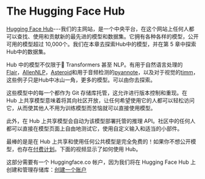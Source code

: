 # The Hugging Face Hub

<CourseFloatingBanner
    chapter={4}
    classNames="absolute z-10 right-0 top-0"
/>

[Hugging Face Hub](https://huggingface.co/)---我们的主网站，是一个中央平台，在这个网站上任何人都可以查找、使用和贡献新的最先进的模型和数据集。它拥有各种各样的模型，公开可用的模型超过 10,000个。我们在本章去探索Hub中的模型，并在第 5 章中探索Hub中的数据集。

Hub 中的模型不仅限于🤗 Transformers 甚至 NLP。有用于自然语言处理的[Flair](https://github.com/flairNLP/flair)，[AllenNLP](https://github.com/allenai/allennlp)，[Asteroid](https://github.com/asteroid-team/asteroid)和用于音频检测的[pyannote](https://github.com/pyannote/pyannote-audio)，以及对于视觉的[timm](https://github.com/rwightman/pytorch-image-models)，这些例子只是Hub中冰山一角，更多的模型。可以由你去探索。

这些模型中的每一个都作为 Git 存储库托管，这允许进行版本控制和重现。在 Hub 上共享模型意味着将其向社区开放，让任何希望使用它的人都可以轻松访问它，从而使其他人不用为训练模型而苦恼就可以直接使用模型。

此外，在 Hub 上共享模型会自动为该模型部署托管的推理 API。社区中的任何人都可以直接在模型页面上自由地测试它，使用自定义输入和适当的小部件。

最棒的是是在 Hub 上共享和使用任何公共模型是完全免费的！如果你不想公开模型，也存在[付费计划](https://huggingface.co/pricing)。下面的视频显示了如何使用 Hub。

<Youtube id="XvSGPZFEjDY"/>

这部分需要有一个 Huggingface.co 帐户，因为我们将在 Hugging Face Hub 上创建和管理存储库：[创建一个账户](https://huggingface.co/join)
